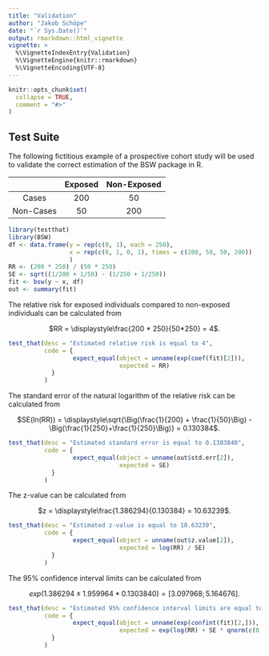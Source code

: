 ```yaml
---
title: "Validation"
author: "Jakob Schöpe"
date: "`r Sys.Date()`"
output: rmarkdown::html_vignette
vignette: >
  %\VignetteIndexEntry{Validation}
  %\VignetteEngine{knitr::rmarkdown}
  %\VignetteEncoding{UTF-8}
---
```


```r
knitr::opts_chunk$set(
  collapse = TRUE,
  comment = "#>"
)
```

## Test Suite
The following fictitious example of a prospective cohort study will be used to validate the correct estimation of the BSW package in R.

||Exposed|Non-Exposed|
|:--:|:--:|:--:|
|Cases|200|50|
|Non-Cases|50|200|

```r
library(testthat)
library(BSW)
df <- data.frame(y = rep(c(0, 1), each = 250), 
                 x = rep(c(0, 1, 0, 1), times = c(200, 50, 50, 200))
                 )
RR <- (200 * 250) / (50 * 250)
SE <- sqrt((1/200 + 1/50) - (1/250 + 1/250))
fit <- bsw(y ~ x, df)
out <- summary(fit)
```

The relative risk for exposed individuals compared to non-exposed individuals can be calculated from 

<center>$RR = \displaystyle\frac{200 * 250}{50*250} = 4$.</center>

```r
test_that(desc = "Estimated relative risk is equal to 4",
          code = {
                  expect_equal(object = unname(exp(coef(fit)[2])),
                               expected = RR)
            }
          )
```

The standard error of the natural logarithm of the relative risk can be calculated from

<center>$SE(ln(RR)) = \displaystyle\sqrt{\Big(\frac{1}{200} + \frac{1}{50}\Big) - \Big(\frac{1}{250}+\frac{1}{250}\Big)} = 0.130384$.</center>

```r
test_that(desc = "Estimated standard error is equal to 0.1303840",
          code = {
                  expect_equal(object = unname(out$std.err[2]), 
                               expected = SE)
            }
          )
```

The z-value can be calculated from

<center>$z = \displaystyle\frac{1.386294}{0.130384} = 10.63239$.</center>

```r
test_that(desc = "Estimated z-value is equal to 10.63239",
          code = {
                  expect_equal(object = unname(out$z.value[2]), 
                               expected = log(RR) / SE)
            }
          )
```

The 95% confidence interval limits can be calculated from

<center>$exp(1.386294 \pm 1.959964 * 0.1303840) = [3.097968; 5.164676]$.</center>

```r
test_that(desc = "Estimated 95% confidence interval limits are equal to 3.097968 and 5.164676",
          code = {
                  expect_equal(object = unname(exp(confint(fit)[2,])), 
                               expected = exp(log(RR) + SE * qnorm(c(0.025, 0.975))))
            }
          )
```
